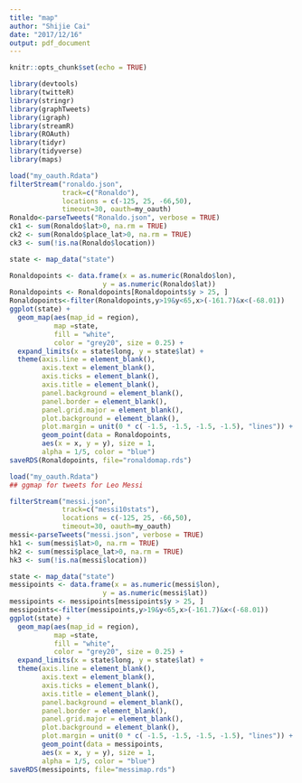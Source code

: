 ```yaml
---
title: "map"
author: "Shijie Cai"
date: "2017/12/16"
output: pdf_document
---
```


```r
knitr::opts_chunk$set(echo = TRUE)
```

```r
library(devtools)
library(twitteR)
library(stringr)
library(graphTweets)
library(igraph)
library(streamR)
library(ROAuth)
library(tidyr)
library(tidyverse)
library(maps)
```


```r
load("my_oauth.Rdata")
filterStream("ronaldo.json", 
             track=c("Ronaldo"), 
             locations = c(-125, 25, -66,50), 
             timeout=30, oauth=my_oauth)
Ronaldo<-parseTweets("Ronaldo.json", verbose = TRUE)
ck1 <- sum(Ronaldo$lat>0, na.rm = TRUE)
ck2 <- sum(Ronaldo$place_lat>0, na.rm = TRUE)
ck3 <- sum(!is.na(Ronaldo$location))

state <- map_data("state")  

Ronaldopoints <- data.frame(x = as.numeric(Ronaldo$lon),  
                       y = as.numeric(Ronaldo$lat))
Ronaldopoints <- Ronaldopoints[Ronaldopoints$y > 25, ]  
Ronaldopoints<-filter(Ronaldopoints,y>19&y<65,x>(-161.7)&x<(-68.01))
ggplot(state) + 
  geom_map(aes(map_id = region),  
           map =state,  
           fill = "white",             
           color = "grey20", size = 0.25) + 
  expand_limits(x = state$long, y = state$lat) +            
  theme(axis.line = element_blank(),  
        axis.text = element_blank(),  
        axis.ticks = element_blank(),                     
        axis.title = element_blank(),  
        panel.background = element_blank(),  
        panel.border = element_blank(),                     
        panel.grid.major = element_blank(), 
        plot.background = element_blank(),                     
        plot.margin = unit(0 * c( -1.5, -1.5, -1.5, -1.5), "lines")) +  
        geom_point(data = Ronaldopoints,             
        aes(x = x, y = y), size = 1,  
        alpha = 1/5, color = "blue")
saveRDS(Ronaldopoints, file="ronaldomap.rds")
```

```R
load("my_oauth.Rdata")
## ggmap for tweets for Leo Messi

filterStream("messi.json", 
             track=c("messi10stats"), 
             locations = c(-125, 25, -66,50), 
             timeout=30, oauth=my_oauth)
messi<-parseTweets("messi.json", verbose = TRUE)
hk1 <- sum(messi$lat>0, na.rm = TRUE)
hk2 <- sum(messi$place_lat>0, na.rm = TRUE)
hk3 <- sum(!is.na(messi$location))

state <- map_data("state")   
messipoints <- data.frame(x = as.numeric(messi$lon),  
                       y = as.numeric(messi$lat))
messipoints <- messipoints[messipoints$y > 25, ]  
messipoints<-filter(messipoints,y>19&y<65,x>(-161.7)&x<(-68.01))
ggplot(state) + 
  geom_map(aes(map_id = region),  
           map =state,  
           fill = "white",             
           color = "grey20", size = 0.25) + 
  expand_limits(x = state$long, y = state$lat) +            
  theme(axis.line = element_blank(),  
        axis.text = element_blank(),  
        axis.ticks = element_blank(),                     
        axis.title = element_blank(),  
        panel.background = element_blank(),  
        panel.border = element_blank(),                     
        panel.grid.major = element_blank(), 
        plot.background = element_blank(),                     
        plot.margin = unit(0 * c( -1.5, -1.5, -1.5, -1.5), "lines")) +  
        geom_point(data = messipoints,             
        aes(x = x, y = y), size = 1,  
        alpha = 1/5, color = "blue")
saveRDS(messipoints, file="messimap.rds")


```
